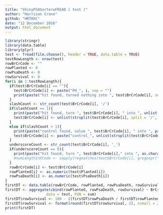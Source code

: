 ```yaml
---
title: "ShinyPSASorterwFREAD ( test )"
author: "Harrison Crane"
github: "HRTHXC"
date: "12 December 2016"
output: html_document
---
```


```r
library(stringr)
library(data.table)
library(plyr)
test <- fread(file.choose(), header = TRUE, data.table = TRUE)
testRowLength <- nrow(test)
rowBrCrCode <- ""
rowPlanted <- 0
rowPsaDeath <- 0
rowSurvival <- 0
for(i in 1:testRowLength){
  if(test$BrCrCode[i] == ""){
    test$BrCrCode[i] <- paste("PH_", i, sep = "")
    print(paste("hit found, turned nothing into ", test$BrCrCode[i], sep = ""))
  }
  slashCount <- str_count(test$BrCrCode[i], '/')
  if(slashCount == 1){
    print(paste("hit found, turn ", test$BrCrCode[i], " into ", unlist(strsplit(test$BrCrCode[i], split = '/', fixed=TRUE))[1], sep = ""))
    test$BrCrCode[i] <- unlist(strsplit(test$BrCrCode[i], split = '/', fixed=TRUE))[1]
  }
  else if(slashCount > 1){
    print(paste("control found, value ", test$BrCrCode[i], " into ", paste("control_", unlist(strsplit(test$BrCrCode[i], split = '/', fixed=TRUE))[1], sep = ""), sep = ""))
    test$BrCrCode[i] <- paste("control_", unlist(strsplit(test$BrCrCode[i], split = '/', fixed=TRUE))[1], sep = "")
  }
  underscoreCount <- str_count(test$BrCrCode[i], '_')
  if(underscoreCount == 0){
    print(paste("hit found, turn ", test$BrCrCode[i]," into ", as.character(str_extract(test$BrCrCode[i], "[aA-zZ]+")), "_",  as.numeric(str_extract(test$BrCrCode[i], "[0-9]+")), sep = "" ))
    #numLengthInXCode <- sapply(regmatches(test$BrCrCode[i], gregexpr("[:digit:]", test$BrCrCode[i])), length)
  }
  rowBrCrCode[i] <- test$BrCrCode[i]
  rowPlanted[i] <- as.numeric(test$Planted[i])
  rowPsaDeath[i] <- as.numeric(test$PsaDeath[i])
}
firstDT <- data.table(rowBrCrCode, rowPlanted, rowPsaDeath, rowSurvival)
firstDT <- aggregate(cbind(rowPlanted, rowPsaDeath, rowSurvival) ~ BrCrCode,
                   data = test, FUN = sum)
firstDT$rowSurvival <- 100 - ((firstDT$rowPsaDeath / firstDT$rowPlanted) * 100)
firstDT$rowSurvival <- format(round(firstDT$rowSurvival, 2), nsmall = 2)
print(firstDT)
```
